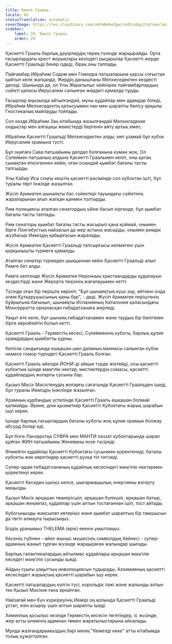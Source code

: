 ```yaml
---
title: Киелі Грааль
locale: kk
statusTranslation: automatic
coverImage: https://res.cloudinary.com/xmfm6mhw3gwctndtcubgx2rptnae/image/upload/v1741354419/small_cover_la_gran_rebelion_28716e29d2.webp
sidebar:
    label: 29. Киелі Грааль
    order: 29
---
```

Қасиетті Грааль барлық дәуірлердің терең түнінде жарқырайды. Орта ғасырлардағы крест жорықтары кезіндегі рыцарьлар Қасиетті жерде Қасиетті Граальді бекер іздеді, бірақ оны таппады.

Пайғамбар Ибраһим Содом мен Гоморра патшаларына қарсы соғыстан қайтып келе жатқанда, Жердің данышпаны Мелхиседекпен кездесті деседі. Шынында да, ол Ұлы Жаратылыс кейінірек пайғамбарлардың сүйікті қаласы Иерусалим салынған жердегі қамалда тұрды.

Ғасырлар аңызында айтылғандай, мұны құдайлар мен адамдар біледі, Ибраһим Мелхиседектің қатысуымен нан мен шарапты бөлісу арқылы Гностикалық майлауды тойлады.

Сол кезде Ибраһим Заң кітабында жазылғандай Мелхиседекке ондықтар мен алғашқы жемістерді бергенін айту артық емес.

Ибраһим Қасиетті Граальді Мелхиседектен алды; көп ұзамай бұл кубок Иерусалим храмына түсті.

Бұл оқиғаға Сава патшайымы делдал болғанына күмән жоқ. Ол Сүлеймен патшаның алдына Қасиетті Граальмен келіп, оны қатаң сынақтан өткізгеннен кейін, оған осындай қымбат бағалы тасты тапсырды.

Ұлы Кабир Иса соңғы кештің қасиетті рәсімінде сол кубоктан ішті, бұл туралы төрт Інжілде жазылған.

Жүсіп Ариматея шынаяқты бас сүйектері тауындағы сүйіктінің жараларынан ағып жатқан қанмен толтырды.

Рим полициясы аталған сенатордың үйіне басып кіргенде, бұл қымбат бағалы тасты таппады.

Рим сенаторы қымбат бағалы тасты жасырып қана қоймай, онымен бірге Лонгибустың найзасын да жер астына жасырды, онымен римдік жүзбасыр Иеміздің қабырғасын жаралады.

Жүсіп Ариматея Қасиетті Граальді тапсырғысы келмегені үшін қорқынышты түрмеге қамалды.

Аталған сенатор түрмеден шыққаннан кейін Қасиетті Граальді алып Римге бет алды.

Римге келгенде Жүсіп Ариматея Неронның христиандарды қудалауын кездестірді және Жерорта теңізінің жағалауымен кетті.

Түсінде оған бір періште көрініп: "Бұл шынаяқтың күші зор, өйткені онда әлем Құтқарушысының қаны бар", - деді. Жүсіп Ариматея періштенің бұйрығына бағынып, шынаяқты Испанияның Каталония қаласындағы Монсерратта орналасқан ғибадатханаға жерледі.

Уақыт өте келе, бұл шынаяқ ғибадатханамен және таудың бір бөлігімен бірге көрінбейтін болып кетті.

Қасиетті Грааль - Герместің кесесі, Сүлейменнің кубогы, барлық құпия храмдардың қымбатты құрны.

Келісім сандығында ешқашан шөл даланың маннасы салынған кубок немесе гомор түріндегі Қасиетті Грааль болған.

Қасиетті Грааль әйелдік ЙОНИ-ді айқын түрде жіктейді, осы қасиетті кубоктың ішінде мәңгілік нектар, мистиктердің сомасы, қасиетті құдайлардың жоғарғы сусыны бар.

Қызыл Мәсіх Мәсіхтенудің жоғарғы сағатында Қасиетті Граальден ішеді, бұл туралы Иеміздің Інжілінде жазылған.

Храмның құрбандық үстелінде Қасиетті Грааль ешқашан болмай қалмайды. Әрине, діни қызметкер Қасиетті Кубоктағы жарық шарабын ішуі керек.

Ішінде барлық ғасырлардың баталы кубогы жоқ құпия храмын болжау абсурд болар еді.

Бұл бізге Ланзаротқа СУФРА мен МАНТИ ләззат кубоктарында шарап құйған ЖИН патшайымы Женеваны еске түсіреді.

Өлмейтін құдайлар Қасиетті Кубоктағы сусынмен қоректенеді; баталы кубокты жек көретіндер қасиетті рухқа тіл тигізеді.

Супер-адам ғибадатхананың құдайлық кесесіндегі мәңгілік нектармен қоректенуі керек.

Қасиетті Кеседен ішкіңіз келсе, шығармашылық энергияны өзгерту маңызды.

Қызыл Мәсіх әрқашан төңкерісшіл, әрқашан бүлікшіл, әрқашан батыр, әрқашан жеңімпаз, құдайлар үшін алтын тостағаннан ішіп, тост айтады.

Кубогыңызды жақсылап көтеріңіз және қымбат шараптың бір тамшысын да төгіп алмауға тырысыңыз.

Біздің ұранымыз THELEMA (ерік) екенін ұмытпаңыз.

Кесенің түбінен - әйел жыныс мүшесінің символдық бейнесі - супер-адамның жанып тұрған жүзінде жарқыраған жалындар шығады.

Барлық галактикалардың айтылмас құдайлары әрқашан мәңгілік кеседегі мәңгілік сусынды ішеді.

Айдың суығы уақыттың инволюциясын тудырады; Алхимияның қасиетті кесесіндегі жарықтың қасиетті шарабын ішу керек.

Қасиетті патшалардың күлгін түсі, корольдік тәжі және жалынды алтын тек Қызыл Мәсіхке ғана арналған.

Найзағай мен Күн күркіреуінің Иемірі оң қолында Қасиетті Граальді ұстап, өзін асырау үшін алтын шарапты ішеді.

Химиялық қосылыс кезінде Герместің кесесін төгетіндер, іс жүзінде, жер асты әлемінің адамнан төмен жаратылыстарына айналады.

Мұнда жазғандарымыздың бәрі менің "Кемелді неке" атты кітабымда толық құжатталған.

